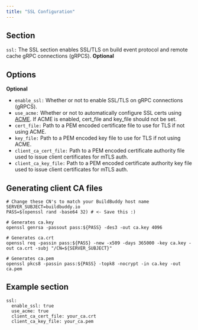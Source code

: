 ```yaml
---
title: "SSL Configuration"
---
```


## Section[](#section "Direct link to Section")

`ssl:` The SSL section enables SSL/TLS on build event protocol and remote cache gRPC connections (gRPCS). **Optional**

## Options[](#options "Direct link to Options")

**Optional**

* `enable_ssl:` Whether or not to enable SSL/TLS on gRPC connections (gRPCS).
* `use_acme:` Whether or not to automatically configure SSL certs using [ACME](https://en.wikipedia.org/wiki/Automated%5FCertificate%5FManagement%5FEnvironment). If ACME is enabled, cert\_file and key\_file should not be set.
* `cert_file:` Path to a PEM encoded certificate file to use for TLS if not using ACME.
* `key_file:` Path to a PEM encoded key file to use for TLS if not using ACME.
* `client_ca_cert_file:` Path to a PEM encoded certificate authority file used to issue client certificates for mTLS auth.
* `client_ca_key_file:` Path to a PEM encoded certificate authority key file used to issue client certificates for mTLS auth.

## Generating client CA files[](#generating-client-ca-files "Direct link to Generating client CA files")

```
# Change these CN's to match your BuildBuddy host name
SERVER_SUBJECT=buildbuddy.io
PASS=$(openssl rand -base64 32) # <- Save this :)

# Generates ca.key
openssl genrsa -passout pass:${PASS} -des3 -out ca.key 4096

# Generates ca.crt
openssl req -passin pass:${PASS} -new -x509 -days 365000 -key ca.key -out ca.crt -subj "/CN=${SERVER_SUBJECT}"

# Generates ca.pem
openssl pkcs8 -passin pass:${PASS} -topk8 -nocrypt -in ca.key -out ca.pem

```

## Example section[](#example-section "Direct link to Example section")

```
ssl:
  enable_ssl: true
  use_acme: true
  client_ca_cert_file: your_ca.crt
  client_ca_key_file: your_ca.pem

```